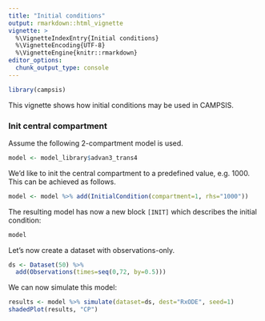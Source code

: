 ```yaml
---
title: "Initial conditions"
output: rmarkdown::html_vignette
vignette: >
  %\VignetteIndexEntry{Initial conditions}
  %\VignetteEncoding{UTF-8}
  %\VignetteEngine{knitr::rmarkdown}
editor_options: 
  chunk_output_type: console
---
```


```r
library(campsis)
```

This vignette shows how initial conditions may be used in CAMPSIS.

### Init central compartment

Assume the following 2-compartment model is used.

```r
model <- model_library$advan3_trans4
```

We'd like to init the central compartment to a predefined value, e.g. 1000.  
This can be achieved as follows.

```r
model <- model %>% add(InitialCondition(compartment=1, rhs="1000"))
```

The resulting model has now a new block `[INIT]` which describes the initial condition:

```r
model
```

Let's now create a dataset with observations-only.

```r
ds <- Dataset(50) %>%
  add(Observations(times=seq(0,72, by=0.5)))
```

We can now simulate this model:

```r
results <- model %>% simulate(dataset=ds, dest="RxODE", seed=1)
shadedPlot(results, "CP")
```
